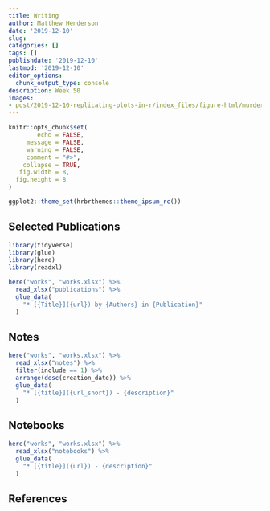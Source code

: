 ```yaml
---
title: Writing 
author: Matthew Henderson
date: '2019-12-10'
slug:
categories: []
tags: []
publishdate: '2019-12-10'
lastmod: '2019-12-10'
editor_options: 
  chunk_output_type: console
description: Week 50
images:
- post/2019-12-10-replicating-plots-in-r/index_files/figure-html/murders-cover-1.png
---
```


```r
knitr::opts_chunk$set(
        echo = FALSE,
     message = FALSE,
     warning = FALSE,
     comment = "#>",
    collapse = TRUE,
   fig.width = 8,
  fig.height = 8
)

ggplot2::theme_set(hrbrthemes::theme_ipsum_rc())
```

## Selected Publications

```r
library(tidyverse)
library(glue)
library(here)
library(readxl)

here("works", "works.xlsx") %>%
  read_xlsx("publications") %>%
  glue_data(
    "* [{Title}]({url}) by {Authors} in {Publication}"
  )
```

## Notes

```r
here("works", "works.xlsx") %>%
  read_xlsx("notes") %>%
  filter(include == 1) %>%
  arrange(desc(creation_date)) %>%
  glue_data(
    "* [{title}]({url_short}) - {description}"
  )
```

## Notebooks

```r
here("works", "works.xlsx") %>%
  read_xlsx("notebooks") %>%
  glue_data(
    "* [{title}]({url}) - {description}"
  )
```

## References
